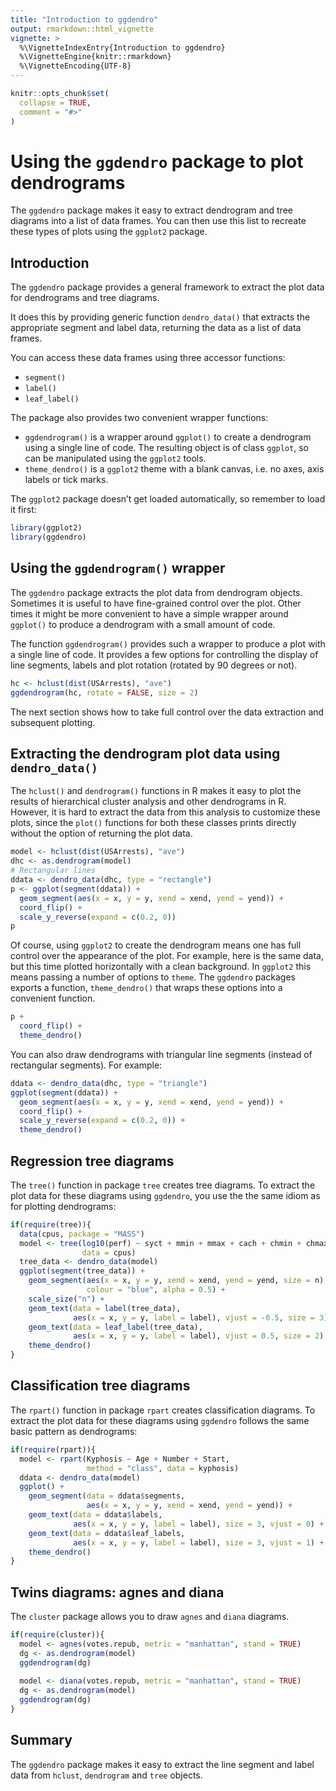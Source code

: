 ```yaml
---
title: "Introduction to ggdendro"
output: rmarkdown::html_vignette
vignette: >
  %\VignetteIndexEntry{Introduction to ggdendro}
  %\VignetteEngine{knitr::rmarkdown}
  %\VignetteEncoding{UTF-8}
---
```


```r
knitr::opts_chunk$set(
  collapse = TRUE,
  comment = "#>"
)
```


# Using the `ggdendro` package to plot dendrograms

The `ggdendro` package makes it easy to extract dendrogram and tree diagrams into a list of data frames.  You can then use this list to recreate these types of plots using the `ggplot2` package.

## Introduction

The `ggdendro` package provides a general framework to extract the plot data for dendrograms and tree diagrams.

It does this by providing generic function `dendro_data()` that extracts the appropriate segment and label data, returning the data as a list of data frames.  

You can access these data frames using three accessor functions:

- `segment()`
- `label()`
- `leaf_label()`

The package also provides two convenient wrapper functions:


- `ggdendrogram()` is a wrapper around `ggplot()` to create a dendrogram using a single line of code.  The resulting object is of class `ggplot`, so can be manipulated using the `ggplot2` tools.
- `theme_dendro()` is a `ggplot2` theme with a blank canvas, i.e. no axes, axis labels or tick marks.

The `ggplot2` package doesn't get loaded automatically, so remember to load it first: 

```r
library(ggplot2)
library(ggdendro)
```

## Using the `ggdendrogram()` wrapper

The `ggdendro` package extracts the plot data from dendrogram objects.  Sometimes it is useful to have fine-grained control over the plot.  Other times it might be more convenient to have a simple wrapper around `ggplot()` to produce a dendrogram with a small amount of code.

The function `ggdendrogram()` provides such a wrapper to produce a plot with a single line of code.  It provides a few options for controlling the display of line segments, labels and plot rotation (rotated by 90 degrees or not).  

```r
hc <- hclust(dist(USArrests), "ave")
ggdendrogram(hc, rotate = FALSE, size = 2)
```


The next section shows how to take full control over the data extraction and subsequent plotting.

## Extracting the dendrogram plot data using `dendro_data()`

The `hclust()` and `dendrogram()` functions in R makes it easy to plot the results of hierarchical cluster analysis and other dendrograms in R.  However, it is hard to extract the data from this analysis to customize these plots, since the `plot()` functions for both these classes prints directly without the option of returning the plot data.  

```r
model <- hclust(dist(USArrests), "ave")
dhc <- as.dendrogram(model)
# Rectangular lines
ddata <- dendro_data(dhc, type = "rectangle")
p <- ggplot(segment(ddata)) + 
  geom_segment(aes(x = x, y = y, xend = xend, yend = yend)) + 
  coord_flip() + 
  scale_y_reverse(expand = c(0.2, 0))
p
```



Of course, using `ggplot2` to create the dendrogram means one has full control over the appearance of the plot.  For example, here is the same data, but this time plotted horizontally with a clean background.  In `ggplot2` this means
passing a number of options to `theme`.  The `ggdendro` packages exports a function, `theme_dendro()` that wraps these options into a convenient function.

```r
p + 
  coord_flip() + 
  theme_dendro()
```


You can also draw dendrograms with triangular line segments (instead of rectangular segments).  For example:

```r
ddata <- dendro_data(dhc, type = "triangle")
ggplot(segment(ddata)) + 
  geom_segment(aes(x = x, y = y, xend = xend, yend = yend)) + 
  coord_flip() + 
  scale_y_reverse(expand = c(0.2, 0)) +
  theme_dendro()
```



## Regression tree diagrams

The `tree()` function in package `tree` creates tree diagrams.  To extract the plot data for these diagrams using `ggdendro`, you use the the same idiom as for plotting dendrograms: 

```r
if(require(tree)){
  data(cpus, package = "MASS")
  model <- tree(log10(perf) ~ syct + mmin + mmax + cach + chmin + chmax, 
                data = cpus)
  tree_data <- dendro_data(model)
  ggplot(segment(tree_data)) +
    geom_segment(aes(x = x, y = y, xend = xend, yend = yend, size = n), 
                 colour = "blue", alpha = 0.5) +
    scale_size("n") +
    geom_text(data = label(tree_data), 
              aes(x = x, y = y, label = label), vjust = -0.5, size = 3) +
    geom_text(data = leaf_label(tree_data), 
              aes(x = x, y = y, label = label), vjust = 0.5, size = 2) +
    theme_dendro()
}
```



## Classification tree diagrams

The `rpart()` function in package `rpart` creates classification diagrams.  To extract the plot data for these diagrams using `ggdendro` follows the same basic pattern as dendrograms: 

```r
if(require(rpart)){
  model <- rpart(Kyphosis ~ Age + Number + Start, 
                 method = "class", data = kyphosis)
  ddata <- dendro_data(model)
  ggplot() + 
    geom_segment(data = ddata$segments, 
                 aes(x = x, y = y, xend = xend, yend = yend)) + 
    geom_text(data = ddata$labels, 
              aes(x = x, y = y, label = label), size = 3, vjust = 0) +
    geom_text(data = ddata$leaf_labels, 
              aes(x = x, y = y, label = label), size = 3, vjust = 1) +
    theme_dendro()
}
```


## Twins diagrams: agnes and diana

The `cluster` package allows you to draw `agnes` and `diana` diagrams.

```r
if(require(cluster)){
  model <- agnes(votes.repub, metric = "manhattan", stand = TRUE)
  dg <- as.dendrogram(model)
  ggdendrogram(dg)
  
  model <- diana(votes.repub, metric = "manhattan", stand = TRUE)
  dg <- as.dendrogram(model)
  ggdendrogram(dg)
}

```


## Summary

The `ggdendro` package makes it easy to extract the line segment and label data from `hclust`, `dendrogram` and `tree` objects.
